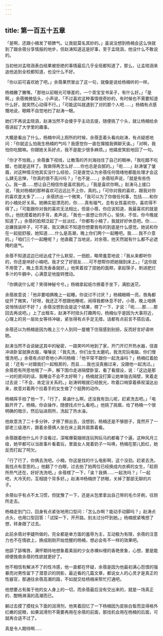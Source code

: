 ```yaml
---
---
---
```

title: 第一百五十五章
---




「是啊，还跟小楠发了顿脾气。让我挺莫名其妙的。」虽说没想到杨楠会这么快就到了跟余蓓分享情报的地步，但赵涛知道这是好事，至于孟晓涵，他没什么不敢说的。

当初他对孟晓涵表白结果被拒绝的事情最后几乎全班都知道了，那么，让孟晓涵来追他追到全校都知道，也没什么不好。

「你以前可喜欢她了吧。」余蓓果然冒出了这一句，就像是说给杨楠听的一样。

杨楠撇了撇嘴，「那他以前眼光可够差的，一个乖宝宝书呆子，有什么好。」「是啊，」余蓓微微低头，小声说，「不过喜欢这种事情很奇妙的，有时候也不需要知道什么好，就突然心动得不行。」「可能这叫就遇到了对的那个人吧……」杨楠有点感慨地说，眼睛不自觉地扫了赵涛一眼。

她们不再说孟晓涵，赵涛当然不会傻乎乎主动去提，随便挑了个头，就让杨楠给余蓓讲起了大学里的趣事。

大概是看出了什么，杨楠中间上厕所的时候，余蓓歪着头看向赵涛，有点疑惑地问：「你就这么怕我生杨楠的气吗？我感觉你一直在撺掇我俩聊天诶。」「对啊，我怕你吃醋嘛。你跟她关系好点，我不是能少很多麻烦。」他嬉皮笑脸地回了一句。

「你才不怕我。」余蓓垂下视线，让散落的齐刘海挡住了自己的眼神，「我吃醋不吃醋，也就是这样了。我做得再怎么好……你也总是会腻的。」「呃……」赵涛皱了皱眉，对这种情况他其实没什么经验，只是直觉认为余蓓任何情绪他都能处理才会这么肆无忌惮，「你真的很不高兴吗？」「也不是……」余蓓轻声说，「就是有些伤心。我一直……想让自己相信你是喜欢我的。」「我是喜欢你啊。」赵涛马上接口说，「我对杨楠的那种喜欢可远远比不上你，真的。」「可你对我的喜欢，跟我对你的喜欢差太多了……」余蓓挤出一个微笑，「我可以为了你做任何事，包括……和你的小楠处好关系。她确实挺漂亮的，你……真有福气，总有女孩喜欢你，喜欢得不得了。」「可能跟你对我的喜欢无法相比，但是小蓓，你应该知道，我最喜欢的就是你。」他抚摸着她的手背，柔声说，「我也一直想让你开心，愉快，不信，你今晚就知道了。」余蓓的脸颊泛起了一丝淡红，「你都有小楠了，我就好好休息吧。你……总嫌我装样子，可不装，我又确实不知道你想要我有的到底是什么感觉。她说和你在一起挺舒服，她知道……什么是高潮，晚上你们两个一起睡吧。我……我不介意的。」「咱们三个一起睡呢？」他直截了当地说，对余蓓，他天然就有什么都不必遮掩的底气。

余蓓不知道这边已经达成了什么默契，一扭脸，略带羞意地说：「我从来都听你的，你还是哄好小楠吧。我才交了好朋友……可不想帮你把她捆到床上。」「这你就不用管了，晚上乖乖洗香香就好。」他笑着捏了捏她的面颊，拿起筷子，刺进肥烂多汁的牛腩中，心满意足地旋转搅动。

「你俩说什么呢？笑得神秘兮兮。」杨楠拿起纸巾擦着手坐下，满脸迷茫。

余蓓故意说：「他非要咱俩晚上一起睡。你说讨不讨厌？」杨楠眼睛一亮，唇角都绽开了微笑，「好呀，我还正不想跟他睡呢，闹得我都休息不好。小蓓，晚上咱俩说悄悄话好不好？」余蓓没想到会是这个结果，楞了一下，才说：「呃……那……那回去再说吧。」上了出租车，赵涛不时扭头打趣两句，杨楠似乎是因为大事将近，心理上的另一层处女等待冲破，紧张得有点手足无措，话都有点前言不搭后语。

余蓓还以为杨楠是因为晚上三个人到同一屋檐下住宿感到别扭，反而好言好语哄她。

赵涛当然不会说破这其中的秘密，一路笑吟吟地到了家，开门开灯开热水器，径直冲进卧室就换衣服，嚷嚷说：「我先洗，你们女生太磨叽，我洗完玩电脑，你们慢慢洗吧。」余蓓有点好奇地小声问杨楠：「他平常不跟你一起洗澡吗？」杨楠红着脸说：「还有一对跟我们一起租房的，而且……我也没真搬过来，没跟他一起洗过。」余蓓若有所思地哦了一声，解下围巾走进隔壁卧室，看了看摆设，说：「这边是那一对的房间的话，我睡会不会不太好啊？」杨楠就没打算让她单独去隔壁，笑着走过去说：「不会，肯定没关系的。」赵涛转眼就已经脱光，吹着口哨穿着裤衩溜达出来，故意对着两个拉着手的女生做了个挺胯的动作。

杨楠挥手拍了他一下，「行了，臭谝什么啊，还没我有劲儿呢，赶紧洗去吧。」「电脑开开了。杨楠，你会操作，随便找点什么看吧。」他挑了挑眉，给了杨楠一个很明确的暗示，然后钻进厕所，洗起了热水澡。

他故意洗了二十多分钟，才擦了擦出去，没想到，杨楠还是不够胆子，竟然开了一部老三级港片，跟着余蓓俩人坐在床上肩并肩靠着看。

余蓓跟着他什么片子没看过，深喉爆菊捆绑连玩狗玩马的都看了个遍，这种风月三级，她早都可以当故事片看着玩，里面女人晃着奶子一叫唤，杨楠在那儿脸红，她反而打起了呵欠。

「行了行了，你俩去洗吧。小楠，你这是找的什么电影啊，这个没劲。赶紧去洗，我找点有意思的。」他翻了个白眼，过去拍了拍两位已经换成内衣裤的女生，「趁厕所热气还在，好好洗洗吧。」余蓓楞了一下，「诶？我俩……一起洗吗？」「一起吧，大冷天的，互相搓个背多好。」赵涛冲杨楠挤了挤眼，关掉了那部无聊的片子。

余蓓似乎有点不太习惯，但犹豫了一下，还是从包里拿出自己带的毛巾牙刷，往厕所走去。

杨楠走到门口，回身有点紧张地用口型问：「怎么办啊？能动手动脚吗？」赵涛点点头，也用口型回答：「试探一下，开开路。别太过分吓到她。」杨楠抿紧嘴想了想，转身跟了过去。

此前余蓓对李婕所做的，完全都是单方面的羞辱为主，互动极为有限，余蓓的注意力也不在情欲上，换成刚刚开始觉醒的杨楠，想必会有不一样的效果吧。

他舔了舔嘴唇，满怀期待地想象着美丽的少女赤裸纠缠的香艳景象，心想，要是能顺便挽救余蓓的性欲就更好了。

他不相信有解决不了的性冷感，他一直都在怀疑，余蓓是因为他最初满心怨恨的强暴而对男性留下了潜意识的阴影，最近看的几篇文章，都说女人的心灵才是真正的性器官，那通往余蓓高潮的路，不如就交给杨楠来帮忙打通吧。

他想要占有属于他的女人身上的一切，而余蓓最后没有交出来的，就是一场真正的、酣畅淋漓的高潮而已。

躺过去摸了摸枕头下面的润滑剂，他笑着回忆了一下杨楠因为皮肤白皙而显得格外红嫩的屁眼，如果润滑剂不需要再用在余蓓的前面，那找机会用在杨楠的后面，可就再合适不过了。

真是令人期待啊……